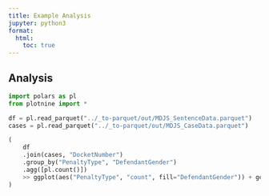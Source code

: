 ```yaml
---
title: Example Analysis
jupyter: python3
format:
  html:
    toc: true
---
```


## Analysis

```python
import polars as pl
from plotnine import *

df = pl.read_parquet("../_to-parquet/out/MDJS_SentenceData.parquet")
cases = pl.read_parquet("../_to-parquet/out/MDJS_CaseData.parquet")

(
    df
    .join(cases, "DocketNumber")
    .group_by("PenaltyType", "DefendantGender")
    .agg([pl.count()])
    >> ggplot(aes("PenaltyType", "count", fill="DefendantGender")) + geom_col() 
)
```